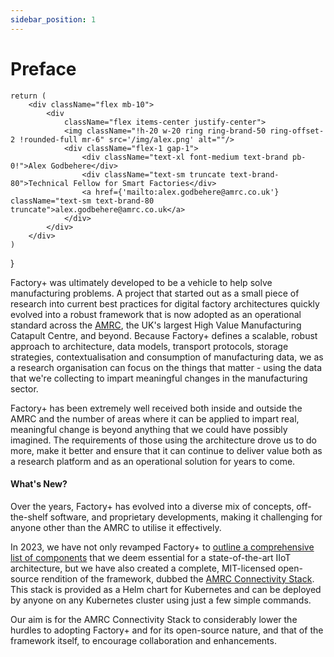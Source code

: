 ```yaml
---
sidebar_position: 1
---
```


# Preface

    return (
        <div className="flex mb-10">
            <div
                className="flex items-center justify-center">
                <img className="!h-20 w-20 ring ring-brand-50 ring-offset-2 !rounded-full mr-6" src='/img/alex.png' alt=""/>
                <div className="flex-1 gap-1">
                    <div className="text-xl font-medium text-brand pb-0!">Alex Godbehere</div>
                    <div className="text-sm truncate text-brand-80">Technical Fellow for Smart Factories</div>
                    <a href={'mailto:alex.godbehere@amrc.co.uk'} className="text-sm text-brand-80 truncate">alex.godbehere@amrc.co.uk</a>
                </div>
            </div>
        </div>
    )
}


<Card></Card>

Factory+ was ultimately developed to be a vehicle to help solve manufacturing problems. A project that started out as a small piece of research into current best practices for digital factory architectures quickly evolved into a robust framework that is now adopted as an operational standard across the [AMRC](https://www.amrc.co.uk/), the UK's largest High Value Manufacturing Catapult Centre, and beyond. Because Factory+ defines a scalable, robust approach to architecture, data models, transport protocols, storage strategies, contextualisation and consumption of manufacturing data, we as a research organisation can focus on the things that matter - using the data that we're collecting to impart meaningful changes in the manufacturing sector.

Factory+ has been extremely well received both inside and outside the AMRC and the number of areas where it can be applied to impart real, meaningful change is beyond anything that we could have possibly imagined. The requirements of those using the architecture drove us to do more, make it better and ensure that it can continue to deliver value both as a research platform and as an operational solution for years to come.

#### What's New?

Over the years, Factory+ has evolved into a diverse mix of concepts, off-the-shelf software, and proprietary developments, making it challenging for anyone other than the AMRC to utilise it effectively.

In 2023, we have not only revamped Factory+ to [outline a comprehensive list of components](/docs/framework-components/component-overview) that we deem essential for a state-of-the-art IIoT architecture, but we have also created a complete, MIT-licensed open-source rendition of the framework, dubbed the [AMRC Connectivity Stack](https://github.com/AMRC-FactoryPlus/amrc-connectivity-stack). This stack is provided as a Helm chart for Kubernetes and can be deployed by anyone on any Kubernetes cluster using just a few simple commands.

Our aim is for the AMRC Connectivity Stack to considerably lower the hurdles to adopting Factory+ and for its open-source nature, and that of the framework itself, to encourage collaboration and enhancements.
